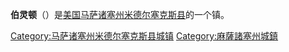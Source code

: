 {{NoteTA
|G1 = USState
|G2 = Unit
}}
{{Infobox Settlement
| name = 伯灵顿<br/>Burlington
| image_skyline = Town Hall, Burlington MA.jpg
| imagesize = 250px
| image_caption = 
| image_flag = 
| image_shield = 
| pushpin_map = USA Massachusetts
| pushpin_label_position = bottom
| subdivision_type = 国家
| subdivision_name = {{USA}}
| subdivision_type1 = [[美国行政区划|州]]
| subdivision_name1 = [[马萨诸塞州|马萨诸塞州]]
| subdivision_type2 = [[马萨诸塞州各县列表|县]]
| subdivision_name2 =  [[米德尔塞克斯县_(马萨诸塞州)|米德尔塞克斯县]]
| elevation_m = 66
| elevation_ft = 
| area_total_km2 = 30.8
| population_as_of = 2000年
| population_total = 25034
| population_density_km2 = auto
| timezone = [[EST|EST]]
| utc_offset = -5
| timezone_DST = [[EDT|EDT]]
| utc_offset_DST = -4
| latd = 42
| latm = 30
| lats = 17
| latNS = N
| longd = 71
| longm = 11
| longs = 46
| longEW = W
| website =  
}}
'''伯灵顿'''（{{lang-en|Burlington}}）是[[美国|美国]][[马萨诸塞州|马萨诸塞州]][[米德尔塞克斯县_(马萨诸塞州)|米德尔塞克斯县]]的一个镇。
{{commonscat|Burlington, Massachusetts}}

{{Massachusetts-stub}}

[[Category:马萨诸塞州米德尔塞克斯县城镇|Category:马萨诸塞州米德尔塞克斯县城镇]]
[[Category:麻薩諸塞州城鎮|Category:麻薩諸塞州城鎮]]